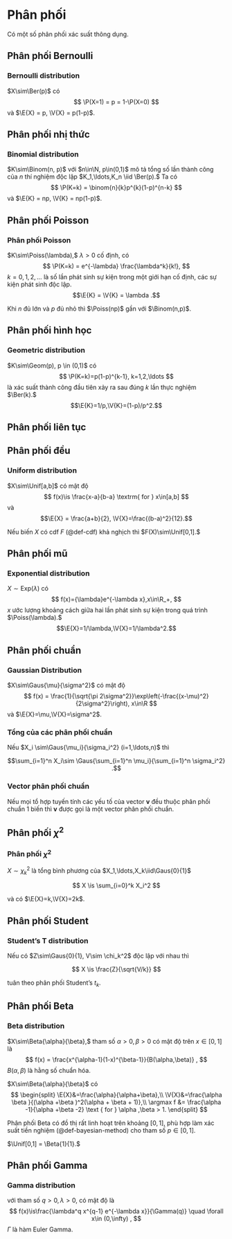 # Phân phối

Có một số phân phối xác suất thông dụng.

## Phân phối Bernoulli
::: {#def-bernoulli}
### Bernoulli distribution
$X\sim\Ber(p)$
có
$$
\P(X=1) = p = 1-\P(X=0)
$$
và
$\E{X} = p, \V{X} = p(1-p)$.
:::

## Phân phối nhị thức
::: {#def-binomial}
### Binomial distribution
$K\sim\Binom(n, p)$
với $n\in\N, p\in(0,1)$
mô tả tổng số lần thành công
của $n$ thí nghiệm độc lập
$K_1,\ldots,K_n \iid \Ber(p).$
Ta có
$$
\P(K=k) = \binom{n}{k}p^{k}(1-p)^{n-k}
$$
và
$\E{K} = np, \V{K} = np(1-p)$.
:::

## Phân phối Poisson
:::{#def-poisson}
### Phân phối Poisson
$K\sim\Poiss(\lambda),$
$\lambda > 0$ cố định,
có
$$
\P(K=k) = e^{-\lambda}
\frac{\lambda^k}{k!},
$$
$k=0,1,2,\ldots$ là số lần phát sinh sự kiện trong một giới hạn cố định,
các sự kiện phát sinh độc lập.
$$\E{K} = \V{K} = \lambda
.$$
:::

Khi $n$ đủ lớn và $p$ đủ nhỏ thì
$\Poiss(np)$ gần với $\Binom(n,p)$.

## Phân phối hình học

:::{#def-geomdist}
### Geometric distribution
$K\sim\Geom(p), p \in (0,1)$
có
$$
\P(K=k)=p(1-p)^{k-1}, k=1,2,\ldots
$$
là xác suất thành công đầu tiên xảy ra sau đúng $k$ lần thực nghiệm
$\Ber(k).$
$$\E{K}=1/p,\V{K}=(1-p)/p^2.$$

:::

## Phân phối liên tục

## Phân phối đều
:::{#def-uniform}
### Uniform distribution
$X\sim\Unif[a,b]$ có mật độ
$$
f(x)\is
\frac{x-a}{b-a}
\textrm{ for }
x\in[a,b]
$$
và
$$\E{X} = \frac{a+b}{2}, \V{X}=\frac{(b-a)^2}{12}.$$
:::

Nếu biến $X$ có cdf $F$ (@def-cdf) khả nghịch thì
$F(X)\sim\Unif[0,1].$

## Phân phối mũ
:::{#def-expdist}
### Exponential distribution
$X\sim\text{Exp}(\lambda)$
có
$$
f(x)={\lambda}e^{-\lambda x},x\in\R_+,
$$
$x$ ước lượng khoảng cách giữa hai lần phát sinh
sự kiện trong quá trình $\Poiss(\lambda).$
$$\E{X}=1/\lambda,\V{X}=1/\lambda^2.$$
:::

## Phân phối chuẩn
:::{#def-gaussian}
### Gaussian Distribution
$X\sim\Gaus{\mu}{\sigma^2}$ có
mật độ
$$
f(x) =
\frac{1}{\sqrt{\pi 2\sigma^2}}\exp\left(-\frac{(x-\mu)^2}{2\sigma^2}\right),
x\in\R
$$
và
$\E{X}=\mu,\V{X}=\sigma^2$.
:::

:::{#thm-sum-gaussian}
### Tổng của các phân phối chuẩn
Nếu
$X_i \sim\Gaus{\mu_i}{\sigma_i^2} (i=1,\ldots,n)$
thì

$$\sum_{i=1}^n X_i\sim
\Gaus{\sum_{i=1}^n \mu_i}{\sum_{i=1}^n \sigma_i^2}
.$$
:::

:::{#def-normal-vector}
### Vector phân phối chuẩn
Nếu mọi tổ hợp tuyến tính các yếu tố của
vector $\boldsymbol{v}$ đều
thuộc phân phối chuẩn 1 biến thì
$\boldsymbol{v}$
được gọi là một vector phân phối chuẩn.
:::

## Phân phối $\chi^2$
:::{#def-chi-dist}
### Phân phối $\chi^2$
$X\sim\chi_k^2$ là
tổng bình phương của
$X_1,\ldots,X_k\iid\Gaus{0}{1}$

$$
X \is \sum_{i=0}^k X_i^2
$$

và có
$\E{X}=k,\V{X}=2k$.
:::

## Phân phối Student
:::{#def-student-dist}
### Student's T distribution

Nếu có $Z\sim\Gaus{0}{1}, V\sim \chi_k^2$ độc lập với nhau thì

$$
X \is \frac{Z}{\sqrt{V/k}}
$$

tuân theo phân phối Student's $t_k$.
:::

## Phân phối Beta
:::{#def-beta-dist}
### Beta distribution
$X\sim\Beta{\alpha}{\beta},$
tham số
$\alpha>0,\beta>0$
có mật độ trên $x\in [0,1]$ là
$$
f(x) = \frac{x^{\alpha-1}(1-x)^{\beta-1}}{B(\alpha,\beta)}
,
$$
$B(\alpha,\beta)$ là hằng số chuẩn hóa.
:::
:::{.remark}
$X\sim\Beta{\alpha}{\beta}$
có
$$
\begin{split}
\E{X}&=\frac{\alpha}{\alpha+\beta},\\
\V{X}&=\frac{\alpha \beta }{(\alpha +\beta )^2(\alpha + \beta + 1)},\\
\argmax f &= \frac{\alpha -1}{\alpha +\beta -2} \text { for } \alpha ,\beta > 1.
\end{split}
$$
:::

:::{.remark}
Phân phối Beta có đồ thị rất linh hoạt trên khoảng $[0,1],$
phù hợp làm xác suất tiền nghiệm (@def-bayesian-method)
cho tham số $p\in[0,1].$
:::

:::{#exm-unif-beta}
$\Unif[0,1] = \Beta{1}{1}.$
:::

## Phân phối Gamma

:::{#def-gamma-dist}
### Gamma distribution
với tham số $q>0, \lambda>0,$
có mật độ là
$$
f(x)\is\frac{\lambda^q x^{q-1} e^{-\lambda x}}{\Gamma(q)}
 \quad \forall
x\in (0,\infty)
,
$$
$\Gamma$ là hàm Euler Gamma.
:::
